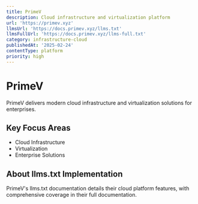 ```yaml
---
title: PrimeV
description: Cloud infrastructure and virtualization platform
url: 'https://primev.xyz'
llmsUrl: 'https://docs.primev.xyz/llms.txt'
llmsFullUrl: 'https://docs.primev.xyz/llms-full.txt'
category: infrastructure-cloud
publishedAt: '2025-02-24'
contentType: platform
priority: high
---
```


# PrimeV

PrimeV delivers modern cloud infrastructure and virtualization solutions for enterprises.

## Key Focus Areas

- Cloud Infrastructure
- Virtualization
- Enterprise Solutions

## About llms.txt Implementation

PrimeV's llms.txt documentation details their cloud platform features, with comprehensive coverage in their full documentation.
